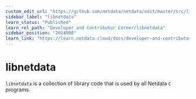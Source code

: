 ```yaml
---
custom_edit_url: "https://github.com/netdata/netdata/edit/master/src/libnetdata/README.md"
sidebar_label: "libnetdata"
learn_status: "Published"
learn_rel_path: "Developer and Contributor Corner/libnetdata"
sidebar_position: "2014000"
learn_link: "https://learn.netdata.cloud/docs/developer-and-contributor-corner/libnetdata"
---
```


# libnetdata

`libnetdata` is a collection of library code that is used by all Netdata `C` programs.
